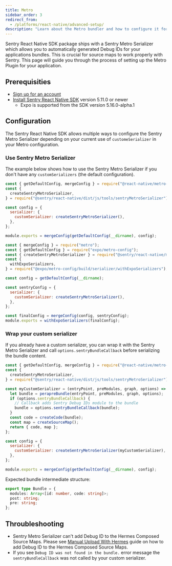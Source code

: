 ```yaml
---
title: Metro
sidebar_order: 3
redirect_from:
  - /platforms/react-native/advanced-setup/
description: "Learn about the Metro bundler and how to configure it for your your application with Sentry React Native SDK."
---
```


Sentry React Native SDK package ships with a Sentry Metro Serializer which allows you to automatically generated Debug IDs for your applications bundles. This is crucial for source maps to work properly with Sentry.
This page will guide you through the process of setting up the Metro Plugin for your application.

## Prerequisities

- [Sign up for an account](https://sentry.io/signup/)
- [Install Sentry React Native SDK](/platforms/react-native) version 5.11.0 or newer
  - Expo is supported from the SDK version 5.16.0-alpha.1

## Configuration

The Sentry React Native SDK allows multiple ways to configure the Sentry Metro Serializer depending on your current use of `customeSerializer` in your Metro configuration.

### Use Sentry Metro Serializer

The example below shows how to use the Sentry Metro Serializer if you don't have any `customSerializers` (the default configuration).

```javascript {tabTitle:React Native}
const { getDefaultConfig, mergeConfig } = require("@react-native/metro-config");
const {
  createSentryMetroSerializer,
} = require("@sentry/react-native/dist/js/tools/sentryMetroSerializer");

const config = {
  serializer: {
    customSerializer: createSentryMetroSerializer(),
  },
};

module.exports = mergeConfig(getDefaultConfig(__dirname), config);
```

```javascript {tabTitle:Expo}
const { mergeConfig } = require("metro");
const { getDefaultConfig } = require("expo/metro-config");
const { createSentryMetroSerializer } = require("@sentry/react-native/metro");
const {
  withExpoSerializers,
} = require("@expo/metro-config/build/serializer/withExpoSerializers");

const config = getDefaultConfig(__dirname);

const sentryConfig = {
  serializer: {
    customSerializer: createSentryMetroSerializer(),
  },
};

const finalConfig = mergeConfig(config, sentryConfig);
module.exports = withExpoSerializers(finalConfig);
```

### Wrap your custom serializer

If you already have a custom serializer, you can wrap it with the Sentry Metro Serializer and call `options.sentryBundleCallback` before serializing the bundle content.

```javascript {tabTitle:React Native}
const { getDefaultConfig, mergeConfig } = require("@react-native/metro-config");
const {
  createSentryMetroSerializer,
} = require("@sentry/react-native/dist/js/tools/sentryMetroSerializer");

const myCustomSerializer = (entryPoint, preModules, graph, options) => {
  let bundle = perapreBundle(entryPoint, preModules, graph, options);
  if (options.sentryBundleCallback) {
    // Callback adds Sentry Debug IDs module to the bundle
    bundle = options.sentryBundleCallback(bundle);
  }
  const code = createCode(bundle);
  const map = createSourceMap();
  return { code, map };
};

const config = {
  serializer: {
    customSerializer: createSentryMetroSerializer(myCustomSerializer),
  },
};

module.exports = mergeConfig(getDefaultConfig(__dirname), config);
```

Expected bundle intermediate structure:

```typescript
export type Bundle = {
  modules: Array<[id: number, code: string]>;
  post: string;
  pre: string;
};
```

## Throubleshooting

- Sentry Metro Serializer can't add Debug ID to the Hermes Composed Source Maps. Please see [Manual Upload With Hermes](/platforms/react-native/sourcemaps#manual-upload-with-hermes) guide on how to add Debug ID to the Hermes Composed Source Maps.
- If you see `Debug ID was not found in the bundle.` error message the `sentryBundleCallback` was not called by your custom serializer.
